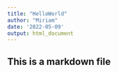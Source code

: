 ```yaml
---
title: "HelloWorld"
author: "Miriam"
date: '2022-05-09'
output: html_document
---
```


## This is a markdown file



